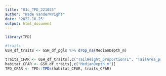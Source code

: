 ```yaml
---
title: "01c_TPD_221025"
author: "Wade VanderWright"
date: '2022-10-25'
output: html_document
---
```


```r
library(TPD)
```

```r
#traits
GSH_df_traits <- GSH_df_pgls %>% drop_na(MedianDepth_m)

traits_CFAR <- GSH_df_traits[,c("TailHeight_proportionTL", "TailArea_proportionTL")]
habitat_CFAR <- GSH_df_traits[,c("MedianDepth_m")]
TPD_CFAR <- TPD::TPDs(habitat_CFAR, traits_CFAR)
```

```r

```

